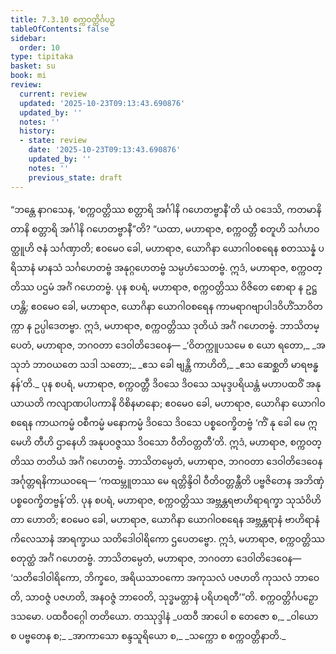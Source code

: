 ```yaml
---
title: 7.3.10 စက္ကဝတ္တိင်္ဂပဉှ
tableOfContents: false
sidebar:
  order: 10
type: tipitaka
basket: su
book: mi
review:
  current: review
  updated: '2025-10-23T09:13:43.690876'
  updated_by: ''
  notes: ''
  history:
  - state: review
    date: '2025-10-23T09:13:43.690876'
    updated_by: ''
    notes: ''
    previous_state: draft
---
```



<ReviewStatus review={frontmatter.review} showDetails={true} />

<HypothesisAnnotation frontmatter={frontmatter} />

<DynamicBreadcrumb />

<Division number="254" book="mi" e="ch" v="28">

<Paragraph number="1825" book="mi">
“ဘန္တေ နာဂသေန, ‘စက္ကဝတ္တိဿ စတ္တာရိ အင်္ဂါနိ ဂဟေတဗ္ဗာနီ’တိ ယံ ဝဒေသိ, ကတမာနိ တာနိ စတ္တာရိ အင်္ဂါနိ ဂဟေတဗ္ဗာနီ”တိ? “ယထာ, မဟာရာဇ, စက္ကဝတ္တီ စတူဟိ သင်္ဂဟဝတ္ထူဟိ ဇနံ သင်္ဂဏှာတိ; ဧဝမေဝ ခေါ, မဟာရာဇ, ယောဂိနာ ယောဂါဝစရေန စတဿန္နံ ပရိသာနံ မာနသံ သင်္ဂဟေတဗ္ဗံ အနုဂ္ဂဟေတဗ္ဗံ သမ္ပဟံသေတဗ္ဗံ. ဣဒံ, မဟာရာဇ, စက္ကဝတ္တိဿ ပဌမံ အင်္ဂံ ဂဟေတဗ္ဗံ.
</Paragraph>

<Paragraph number="1826" book="mi">
ပုန စပရံ, မဟာရာဇ, စက္ကဝတ္တိဿ ဝိဇိတေ စောရာ န ဥဋ္ဌဟန္တိ; ဧဝမေဝ ခေါ, မဟာရာဇ, ယောဂိနာ ယောဂါဝစရေန ကာမရာဂဗျာပါဒဝိဟိံသာဝိတက္ကာ န ဥပ္ပါဒေတဗ္ဗာ. ဣဒံ, မဟာရာဇ, စက္ကဝတ္တိဿ ဒုတိယံ အင်္ဂံ ဂဟေတဗ္ဗံ. ဘာသိတမ္ပေတံ, မဟာရာဇ, ဘဂဝတာ ဒေဝါတိဒေဝေန—
</Paragraph>

<Paragraph number="1827" type="verses" book="mi">
_‘ဝိတက္ကူပသမေ စ ယော ရတော,_  
_အသုဘံ ဘာဝယတေ သဒါ သတော;_  
_ဧသ ခေါ ဗျန္တိ ကာဟိတိ,_  
_ဧသ ဆေစ္ဆတိ မာရဗန္ဓနန်’တိ._  

</Paragraph>

<Paragraph number="1828" book="mi">
ပုန စပရံ, မဟာရာဇ, စက္ကဝတ္တီ ဒိဝသေ ဒိဝသေ သမုဒ္ဒပရိယန္တံ မဟာပထဝိံ အနုယာယတိ ကလျာဏပါပကာနိ ဝိစိနမာနော; ဧဝမေဝ ခေါ, မဟာရာဇ, ယောဂိနာ ယောဂါဝစရေန ကာယကမ္မံ ဝစီကမ္မံ မနောကမ္မံ ဒိဝသေ ဒိဝသေ ပစ္စဝေက္ခိတဗ္ဗံ ‘ကိံ နု ခေါ မေ ဣမေဟိ တီဟိ ဌာနေဟိ အနုပဝဇ္ဇဿ ဒိဝသော ဝီတိဝတ္တတီ’တိ. ဣဒံ, မဟာရာဇ, စက္ကဝတ္တိဿ တတိယံ အင်္ဂံ ဂဟေတဗ္ဗံ. ဘာသိတမ္ပေတံ, မဟာရာဇ, ဘဂဝတာ ဒေဝါတိဒေဝေန အင်္ဂုတ္တရနိကာယဝရေ—
</Paragraph>

<Paragraph number="1829" book="mi">
‘ကထမ္ဘူတဿ မေ ရတ္တိန္ဒိဝါ ဝီတိဝတ္တန္တီတိ ပဗ္ဗဇိတေန အဘိဏှံ ပစ္စဝေက္ခိတဗ္ဗန်’တိ.
</Paragraph>

<Paragraph number="1830" book="mi">
ပုန စပရံ, မဟာရာဇ, စက္ကဝတ္တိဿ အဗ္ဘန္တရဗာဟိရာရက္ခာ သုသံဝိဟိတာ ဟောတိ; ဧဝမေဝ ခေါ, မဟာရာဇ, ယောဂိနာ ယောဂါဝစရေန အဗ္ဘန္တရာနံ ဗာဟိရာနံ ကိလေသာနံ အာရက္ခာယ သတိဒေါဝါရိကော ဌပေတဗ္ဗော. ဣဒံ, မဟာရာဇ, စက္ကဝတ္တိဿ စတုတ္ထံ အင်္ဂံ ဂဟေတဗ္ဗံ. ဘာသိတမ္ပေတံ, မဟာရာဇ, ဘဂဝတာ ဒေဝါတိဒေဝေန—
</Paragraph>

<Paragraph number="1831" book="mi">
‘သတိဒေါဝါရိကော, ဘိက္ခဝေ, အရိယသာဝကော အကုသလံ ပဇဟတိ ကုသလံ ဘာဝေတိ, သာဝဇ္ဇံ ပဇဟတိ, အနဝဇ္ဇံ ဘာဝေတိ, သုဒ္ဓမတ္တာနံ ပရိဟရတီ’”တိ.

</Paragraph>
</Division>

<Paragraph number="1832" type="center" book="mi">
စက္ကဝတ္တိင်္ဂပဉှော ဒသမော.



</Paragraph>

<Paragraph number="1833" type="center" book="mi">
ပထဝီဝဂ္ဂေါ တတိယော.



</Paragraph>

<Paragraph number="1834" type="center" book="mi">
တဿုဒ္ဒါနံ


</Paragraph>

<Paragraph number="1835" type="verses" book="mi">
_ပထဝီ အာပေါ စ တေဇော စ,_  
_ဝါယော စ ပဗ္ဗတေန စ;_  
_အာကာသော စန္ဒသူရိယော စ,_  
_သက္ကော စ စက္ကဝတ္တိနာတိ._
</Paragraph>
